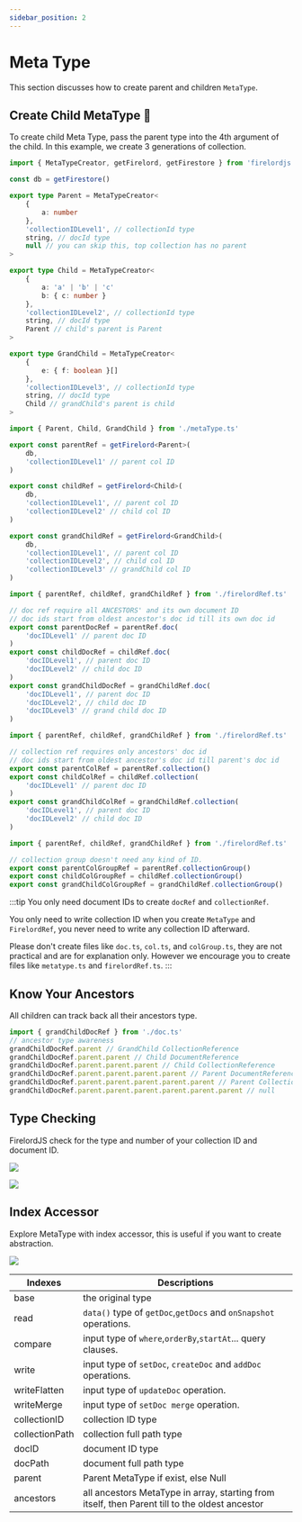 ```yaml
---
sidebar_position: 2
---
```


# Meta Type

This section discusses how to create parent and children `MetaType`.


## Create Child MetaType 🦜

To create child Meta Type, pass the parent type into the 4th argument of the child. In this example, we create 3 generations of collection.

```ts title='metaType.ts'
import { MetaTypeCreator, getFirelord, getFirestore } from 'firelordjs'

const db = getFirestore()

export type Parent = MetaTypeCreator<
	{
		a: number
	},
	'collectionIDLevel1', // collectionId type
	string, // docId type
	null // you can skip this, top collection has no parent
>

export type Child = MetaTypeCreator<
	{
		a: 'a' | 'b' | 'c'
		b: { c: number }
	},
	'collectionIDLevel2', // collectionId type
	string, // docId type
	Parent // child's parent is Parent
>

export type GrandChild = MetaTypeCreator<
	{
		e: { f: boolean }[]
	},
	'collectionIDLevel3', // collectionId type
	string, // docId type
	Child // grandChild's parent is child
>
```

```ts title='firelordRef.ts'
import { Parent, Child, GrandChild } from './metaType.ts'

export const parentRef = getFirelord<Parent>(
	db,
	'collectionIDLevel1' // parent col ID
)

export const childRef = getFirelord<Child>(
	db,
	'collectionIDLevel1', // parent col ID
	'collectionIDLevel2' // child col ID
)

export const grandChildRef = getFirelord<GrandChild>(
	db,
	'collectionIDLevel1', // parent col ID
	'collectionIDLevel2', // child col ID
	'collectionIDLevel3' // grandChild col ID
)
```

```ts title='doc.ts'
import { parentRef, childRef, grandChildRef } from './firelordRef.ts'

// doc ref require all ANCESTORS' and its own document ID
// doc ids start from oldest ancestor's doc id till its own doc id
export const parentDocRef = parentRef.doc(
	'docIDLevel1' // parent doc ID
)
export const childDocRef = childRef.doc(
	'docIDLevel1', // parent doc ID
	'docIDLevel2' // child doc ID
)
export const grandChildDocRef = grandChildRef.doc(
	'docIDLevel1', // parent doc ID
	'docIDLevel2', // child doc ID
	'docIDLevel3' // grand child doc ID
)
```

```ts title='col.ts'
import { parentRef, childRef, grandChildRef } from './firelordRef.ts'

// collection ref requires only ancestors' doc id
// doc ids start from oldest ancestor's doc id till parent's doc id
export const parentColRef = parentRef.collection()
export const childColRef = childRef.collection(
	'docIDLevel1' // parent doc ID
)
export const grandChildColRef = grandChildRef.collection(
	'docIDLevel1', // parent doc ID
	'docIDLevel2' // child doc ID
)
```

```ts title='colGroup.ts'
import { parentRef, childRef, grandChildRef } from './firelordRef.ts'

// collection group doesn't need any kind of ID.
export const parentColGroupRef = parentRef.collectionGroup()
export const childColGroupRef = childRef.collectionGroup()
export const grandChildColGroupRef = grandChildRef.collectionGroup()
```

:::tip
You only need document IDs to create `docRef` and `collectionRef`.

You only need to write collection ID when you create `MetaType` and `FirelordRef`, you never need to write any collection ID afterward.

Please don't create files like `doc.ts`, `col.ts`, and `colGroup.ts`, they are not practical and are for explanation only. However we encourage you to create files like `metatype.ts` and `firelordRef.ts`.
:::

## Know Your Ancestors

All children can track back all their ancestors type.

```ts
import { grandChildDocRef } from './doc.ts'
// ancestor type awareness
grandChildDocRef.parent // GrandChild CollectionReference
grandChildDocRef.parent.parent // Child DocumentReference
grandChildDocRef.parent.parent.parent // Child CollectionReference
grandChildDocRef.parent.parent.parent.parent // Parent DocumentReference
grandChildDocRef.parent.parent.parent.parent.parent // Parent CollectionReference
grandChildDocRef.parent.parent.parent.parent.parent.parent // null
```

## Type Checking

FirelordJS check for the type and number of your collection ID and document ID.

<Image
	src="/firelordv2/metaType2.png"
	text="Unknown collection ID trigger type error"
/>

<Image
	src="/firelordv2/metaType3.png"
	text="Missing collection ID trigger type error"
/>

## Index Accessor

Explore MetaType with index accessor, this is useful if you want to create abstraction.

<Image
	src="/firelordv2/metaType4.png"
	text="Explore MetaType with index accessor."
/>

| Indexes        | Descriptions                                                                                   |
| -------------- | ---------------------------------------------------------------------------------------------- |
| base           | the original type                                                                              |
| read           | `data()` type of `getDoc`,`getDocs` and `onSnapshot` operations.                               |
| compare        | input type of `where`,`orderBy`,`startAt`... query clauses.                                    |
| write          | input type of `setDoc`, `createDoc` and `addDoc` operations.                                   |
| writeFlatten   | input type of `updateDoc` operation.                                                           |
| writeMerge     | input type of `setDoc merge` operation.                                                        |
| collectionID   | collection ID type                                                                             |
| collectionPath | collection full path type                                                                      |
| docID          | document ID type                                                                               |
| docPath        | document full path type                                                                        |
| parent         | Parent MetaType if exist, else Null                                                            |
| ancestors      | all ancestors MetaType in array, starting from itself, then Parent till to the oldest ancestor |
